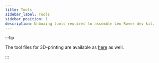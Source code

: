 ```yaml
---
title: Tools
sidebar_label: Tools
sidebar_position: 1
description: Unboxing tools required to assemble Leo Rover dev kit.
---
```


<ImageZoom
  loading="eager"
  src="/img/robots/leo/archive/old-manuals/tools/leo-manual-tools-1.webp"
  alt="Box of tools used to assemble Leo Rover"
  width="1200"
  height="802"
  caption="In this box you'll find all the tools needed to assemble the Leo Rover Developer Kit."
/>

<ImageZoom
  src="/img/robots/leo/archive/old-manuals/tools/leo-manual-tools-2.webp"
  alt="Opened box with tools used to assemble Leo Rover"
  width="1200"
  height="802"
/>

<ImageZoom
  src="/img/robots/leo/archive/old-manuals/tools/leo-manual-tools-3.webp"
  alt="Plastic box used to store screw during assembly of Leo Rover"
  width="1200"
  height="802"
  caption="A plastic tray to store screws during the assembly steps."
/>

<ImageZoom
  src="/img/robots/leo/archive/old-manuals/tools/leo-manual-tools-4.webp"
  alt="3D printed tool for extracting microSD card on RaspberryPi, laying on the table"
  width="1200"
  height="802"
  caption="A 3D-printed microSD card extraction tool that becomes handy when you need to disconnect the microSD card from the internal RaspberryPi port."
/>

<ImageZoom
  src="/img/robots/leo/archive/old-manuals/tools/leo-manual-tools-5.webp"
  alt="Closeup of microSD card extraction tool"
  width="1200"
  height="802"
/>

:::tip

The tool files for 3D-printing are available as
[here](https://drive.google.com/drive/folders/1F5RxC6afN7XKEwIBfKVCjFhl4YjjUx38?usp=sharing)
as well.

:::

<ImageZoom
  src="/img/robots/leo/archive/old-manuals/tools/leo-manual-tools-6.webp"
  alt="Set of imbus and torx screwdrivers laying on the table"
  width="1200"
  height="802"
  caption="A set of screwdrivers (2mm, 3mm, 4mm, T40 torx)"
/>

<ImageZoom
  src="/img/robots/leo/archive/old-manuals/tools/leo-manual-tools-7.webp"
  alt="Li-ion charger laying on the table with its box on the side"
  width="1200"
  height="802"
  caption="A 12.6V DC battery charger with EU wall plug (+ EU-US plug adapter)"
/>

<ImageZoom
  src="/img/robots/leo/archive/old-manuals/tools/leo-manual-tools-8.webp"
  alt="Loctite, vaseline and lithium grease laying on the table"
  width="1200"
  height="802"
  caption="A bottle of Loctite 243 to secure threaded connections, a bottle of vaseline for easier cable threading, a tube of lithium grease for the wheels assembly"
/>

<ImageZoom
  src="/img/robots/leo/archive/old-manuals/tools/leo-manual-tools-9.webp"
  alt="Set of wrenches and Phillips screwdriver laying on the table"
  width="1200"
  height="802"
  caption="A set of flat wrenches (7mm, 8mm, 10mm) and a cross-headed Philips screwdriver"
/>

<ImageZoom
  src="/img/robots/leo/archive/old-manuals/tools/leo-manual-tools-10.webp"
  alt="Additional screws and nuts laying on the table"
  width="1200"
  height="802"
  caption="3 sets of nuts and bolts to mount additional equipment on the top platform of the Rover"
/>

<ImageZoom
  src="/img/robots/leo/archive/old-manuals/tools/leo-manual-tools-11.webp"
  alt="USB A to miniUSB cable laying on the table"
  width="1200"
  height="802"
  caption="A mini-USB to USB-A adapter to access the top mini-USB socket with standard USB-A devices"
/>
